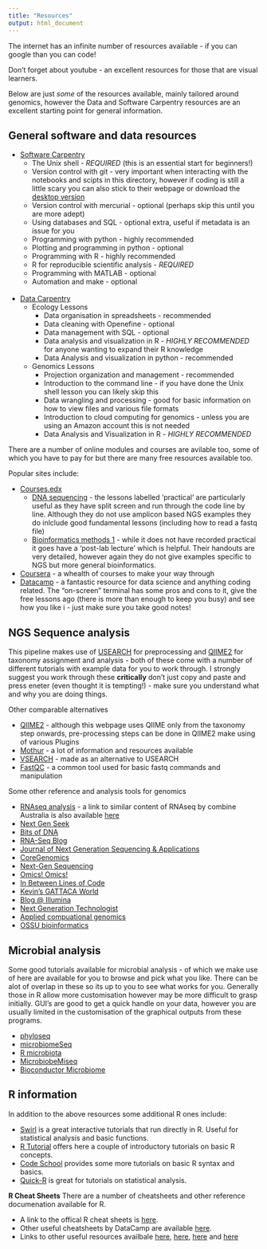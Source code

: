 ```yaml
---
title: "Resources"
output: html_document
---
```


The internet has an infinite number of resources available - if you can google than you can code! 

Don't forget about youtube - an excellent resources for those that are visual learners.

Below are just _some_ of the resources available, mainly tailored around genomics, however the Data and Software Carpentry resources are an excellent starting point for general information.

## General software and data resources
* [Software Carpentry](https://software-carpentry.org/)
    + The Unix shell - *REQUIRED* (this is an essential start for beginners!)
    + Version control with git - very important when interacting with the notebooks and scipts in this directory, however if coding is still a little scary you can also stick to their webpage or download the [desktop version](https://desktop.github.com/)
    + Version control with mercurial - optional (perhaps skip this until you are more adept)
    + Using databases and SQL - optional extra, useful if metadata is an issue for you
    + Programming with python - highly recommended
    + Plotting and programming in python - optional
    + Programming with R - highly recommended 
    + R for reproducible scientific analysis - *REQUIRED*
    + Programming with MATLAB - optional
    + Automation and make - optional
<br></br>
* [Data Carpentry](http://www.datacarpentry.org/lessons/)
    + Ecology Lessons
        - Data organisation in spreadsheets - recommended
        - Data cleaning with Openefine - optional
        - Data management with SQL - optional
        - Data analysis and visualization in R - *HIGHLY RECOMMENDED* for anyone wanting to expand their R knowledge
        - Data Analysis and visualization in python - recommended
    + Genomics Lessons
        - Projection organization and management - recommended
        - Introduction to the command line - if you have done the Unix shell lesson you can likely skip this
        - Data wrangling and processing - good for basic information on how to view files and various file formats
        - Introduction to cloud computing for genomics - unless you are using an Amazon account this is not needed
        - Data Analysis and Visualization in R - *HIGHLY RECOMMENDED*
    
There are a number of online modules and courses are avilable too, some of which you have to pay for but there are many free resources available too.

Popular sites include:

* [Courses.edx](https://courses.edx.org)
    + [DNA sequencing](https://www.coursera.org/learn/dna-sequencing) - the lessons labelled 'practical' are particularly useful as they have split screen and run through the code line by line. Although they do not use amplicon based NGS examples they do inlclude good fundamental lessons (including how to read a fastq file)
    + [Bioinformatics methods 1](https://www.coursera.org/learn/bioinformatics-methods-1) - while it does not have recorded practical it goes have a 'post-lab lecture' which is helpful. Their handouts are very detailed, however again they do not give examples specific to NGS but more general bioinformatics.
*	[Coursera](https://www.coursera.org) - a whealth of courses to make your way through
*	[Datacamp](https://www.datacamp.com/home) - a fantastic resource for data science and anything coding related. The "on-screen" terminal has some pros and cons to it, give the free lessons ago (there is more than enough to keep you busy) and see how you like i - just make sure you take good notes!

## NGS Sequence analysis

This pipeline makes use of [USEARCH](https://www.drive5.com/usearch/) for preprocessing and [QIIME2](https://qiime2.org/) for taxonomy assignment and analysis - both of these come with a number of different tutorials with example data for you to work through. I strongly suggest you work through these **critically** don't just copy and paste and press eneter (even thought it is tempting!) - make sure you understand what and why you are doing things. 

Other comparable alternatives

* [QIIME2](https://docs.qiime2.org/2018.2/plugins/) - although this webpage uses QIIME only from the taxonomy step onwards, pre-processing steps can be done in QIIME2 make using of various Plugins
* [Mothur](https://www.mothur.org/wiki/Analysis_examples) - a lot of information and resources available
* [VSEARCH](https://github.com/torognes/vsearch) - made as an alternative to USEARCH
* [FastQC](http://www.bioinformatics.babraham.ac.uk/projects/fastqc/) - a common tool used for basic fastq commands and manipulation

Some other reference and analysis tools for genomics

* [RNAseq analysis](https://bioinformatics-core-shared-training.github.io/RNAseq-R/) - a link to similar content of RNAseq by combine Australia is also available [here](http://combine-australia.github.io/RNAseq-R/) 
* [Next Gen Seek](http://nextgenseek.com)
* [Bits of DNA](http://liorpachter.wordpress.com/seq)
* [RNA-Seq Blog](http://www.rna-seqblog.com)
* [Journal of Next Generation Sequencing & Applications](http://www.omicsonline.org/next-generationsequencing-
applications.php)
* [CoreGenomics](http://core-genomics.blogspot.com)
* [Next-Gen Sequencing](http://nextgenseq.blogspot.com)
* [Omics! Omics!](http://omicsomics.blogspot.com)
* [In Between Lines of Code](http://flxlexblog.wordpress.com)
* [Kevin’s GATTACA World](http://kevin-gattaca.blogspot.com)
* [Blog @ Illumina](http://blog.illumina.com)
* [Next Generation Technologist](http://www.yuzuki.org)
* [Applied compuational genomics](https://github.com/quinlan-lab/applied-computational-genomics)
* [OSSU bioinformatics](https://github.com/ossu/bioinformatics)


## Microbial analysis

Some good tutorials available for microbial analysis - of which we make use of here are available for you to browse and pick what you like.
There can be alot of overlap in these so its up to you to see what works for you. Generally those in R allow more customisation however may be more difficult to grasp initially. GUI's are good to get a quick handle on your data, however you are usually limited in the customisation of the graphical outputs from these programs.

* [phyloseq](https://joey711.github.io/phyloseq/)
* [microbiomeSeq](http://userweb.eng.gla.ac.uk/umer.ijaz/projects/microbiomeSeq_Tutorial.html#install)
* [R microbiota](https://rpubs.com/dillmcfarlan/R_microbiotaSOP)
* [MicrobiobeMiseq](http://deneflab.github.io/MicrobeMiseq/)
* [Bioconductor Microbiome](https://bioconductor.org/help/course-materials/2017/BioC2017/Day1/Workshops/Microbiome/MicrobiomeWorkflowII.html)


## R information

In addition to the above resources some additional R ones include:

* [Swirl](http://swirlstats.com/) is a great interactive tutorials that run directly in R. Useful for statistical analysis and basic functions.
* [R Tutorial](http://www.r-tutor.com/r-introduction) offers here a couple of introductory tutorials on basic R concepts.
* [Code School](http://tryr.codeschool.com/) provides some more tutorials on basic R syntax and basics.
* [Quick-R](https://www.statmethods.net/r-tutorial/index.html) is great for tutorials on statistical analysis.

**R Cheat Sheets**
There are a number of cheatsheets and other reference documenation available for R.

* A link to the offical R cheat sheets is [here](https://www.rstudio.com/resources/cheatsheets/).
* Other useful cheatsheets by DataCamp are available [here](https://www.datacamp.com/community/data-science-cheatsheets).
* Links to other useful resources availbale [here](http://www.datasciencefree.com/cheatsheets.html), [here](https://r-dir.com/reference/crib-sheets.html), [here](https://www.analyticsvidhya.com/blog/2017/02/top-28-cheat-sheets-for-machine-learning-data-science-probability-sql-big-data/) and [here](https://sites.google.com/site/rdatamining/docs/R-refcard-data-mining.pdf?attredirects=0)

